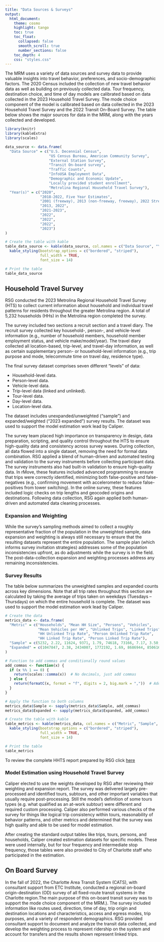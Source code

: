 ```yaml
---
title: "Data Sources & Surveys"
output:
  html_document:
    theme: cosmo
    highlight: tango
    toc: true
    toc_float:
      collapsed: false
      smooth_scroll: true
      number_sections: false
    toc_depth: 4
    css: "styles.css"
---
```


The MRM uses a variety of data sources and survey data to provide valuable insights into travel behavior, preferences, and socio-demographic factors. The 2020 Census included the collection of new travel behavior data as well as building on previously collected data. Tour frequency, destination choice, and time of day models are calibrated based on data collected in the 2023 Household Travel Survey. The mode choice component of the model is calibrated based on data collected in the 2023 Household Travel Survey and the 2022 Transit On-Board Survey. The table below  shows the major sources for data in the MRM, along with the years collected and developed.

```r

library(knitr)
library(kableExtra)
library(scales)

data_source <- data.frame(
  "Data Source" = c("U.S. Decennial Census", 
                    "US Census Bureau, American Community Survey", 
                    "External Station Survey", 
                    "Transit On-board survey", 
                    "Traffic Counts", 
                    "InfoUSA Employment Data", 
                    "Demographic and Economic Update", 
                    "Locally provided student enrollment", 
                    "Metrolina Regional Household Travel Survey"),
  "Year(s)" = c("2020", 
                "2018-2022, Five Year Estimates", 
                "2001 (freeway), 2013 (non-freeway, freeway), 2022 StreetLight data", 
                "2013, 2022", 
                "2021-2023", 
                "2022", 
                "2022", 
                "2022", 
                "2023")
)

# Create the table with kable
table_data_source <- kable(data_source, col.names = c("Data Source", "Year(s)")) %>%
  kable_styling(bootstrap_options = c("bordered", "striped"),
                full_width = TRUE,
                font_size = 14)

# Print the table
table_data_source
```

## Household Travel Survey 

RSG conducted the 2023 Metrolina Regional Household Travel Survey (HTS) to collect current information about household and individual travel patterns for residents throughout the greater Metrolina region. A total of 5,232 households (HHs) in the Metrolina region completed the survey.  

The survey included two sections a recruit section and a travel diary. The recruit survey collected key household-, person-, and vehicle-level information (e.g., number of household members, household member employment status, and vehicle make/model/year). The travel diary collected all location-based, trip-level, and travel-day information, as well as certain supplementary person- or household-level information (e.g., trip purpose and mode, telecommute time on travel day, residence type). 

The final survey dataset comprises seven different “levels” of data: 

* Household-level data. 
* Person-level data. 
* Vehicle-level data. 
* Trip-level data (linked and unlinked). 
* Tour-level data. 
* Day-level data. 
* Location-level data.

The dataset includes unexpanded/unweighted (“sample”) and expanded/weighted (“2023 expanded”) survey results. The dataset was used to support the model estimation work lead by Caliper.

The survey team placed high importance on transparency in design, data preparation, scripting, and quality control throughout the HTS to ensure high-quality data and consistency across survey waves. During collection, all data flowed into a single dataset, removing the need for formal data combination. 
RSG applied a blend of human-driven and automated testing and validation to the survey instruments before collecting participant data. The survey instruments also had built-in validation to ensure high-quality data. In rMove, these features included advanced programming to ensure that trips were correctly identified, minimizing both false-positive and false-negatives (e.g., confirming movement with accelerometer to reduce false-positives from tower switching). In the online survey, these features included logic checks on trip lengths and geocoded origins and destinations. Following data collection, RSG again applied both human-driven and automated data cleaning processes.


### Expansion and Weighting 
While the survey’s sampling methods aimed to collect a roughly representative fraction of the population in the unweighted sample, data expansion and weighting is always still necessary to ensure that the resulting datasets represent the entire population. The sample plan (which informs survey invitation strategies) addresses some of the population inconsistencies upfront, as do adjustments while the survey is in the field. The post-data-collection expansion and weighting processes address any remaining inconsistencies.  

### Survey Results 
The table below summarizes the unweighted samples and expanded counts across key dimensions. Note that all trip rates throughout this section are calculated by taking the average of trips taken on weekdays (Tuesdays – Thursdays) on which the entire household is complete. The dataset was used to support the model estimation work lead by Caliper.  


```r

# Create the data
metrics_data <- data.frame(
  "Metric" = c("Households", "Mean HH Size", "Persons", "Vehicles", 
               "Mean Vehicles per HH", "Unlinked Trips", "Linked Trips", 
               "HH Unlinked Trip Rate", "Person Unlinked Trip Rate", 
               "HH Linked Trip Rate", "Person Linked Trip Rate"),
  "Sample" = c(5232, 2.22, 11624, 9371, 1.79, 74618, 73166, 7.17, 3.50, 7.03, 3.44),
  "Expanded" = c(1047847, 2.38, 2434007, 1772192, 1.69, 8686944, 8506161, 8.29, 3.57, 8.12, 3.49)
)

# Function to add commas and conditionally round values
add_commas <- function(x) {
  if (x %% 1 == 0) {
    return(scales::comma(x))  # No decimals, just add commas
  } else {
    return(formatC(x, format = "f", digits = 2, big.mark = ","))  # Add commas and show 2 decimals
  }
}

# Apply the function to both columns
metrics_data$Sample <- sapply(metrics_data$Sample, add_commas)
metrics_data$Expanded <- sapply(metrics_data$Expanded, add_commas)

# Create the table with kable
table_metrics <- kable(metrics_data, col.names = c("Metric", "Sample", "2023 Expanded")) %>%
  kable_styling(bootstrap_options = c("bordered", "striped"),
                full_width = TRUE,
                font_size = 14)

# Print the table
table_metrics

```


To review the complete HHTS report prepared by RSG click [here](other/pdfs/Metrolina_HTS_Final_Report_040824.pdf)

### Model Estimation using Household Travel Survey 
Caliper elected to use the weights developed by RSG after reviewing their weighting and expansion report. The survey was delivered largely pre-processed and identified tours, subtours, and other important variables that usually require post-processing. Still the model’s definition of some tours types (e.g. what qualified as an at-work subtour) were different and required custom processing. Caliper also performed various checks of the survey for things like logical trip consistency within tours, reasonability of behavior patterns, and other metrics and determined that the survey was high quality and able to be used for model estimation. 

After creating the standard output tables like trips, tours, persons, and households, Caliper created estimation datasets for specific models. These were used internally, but for tour frequency and intermediate stop frequency, those tables were also provided to City of Charlotte staff who participated in the estimation.  

## On Board Survey 
In the fall of 2022, the Charlotte Area Transit System (CATS), with consultant support from ETC Institute, conducted a regional on-board origin-destination (OD) survey of all fixed-route transit systems in the Charlotte region.The main purpose of this on-board transit survey was to support the mode choice component of the MRM.). The survey included information like routes used, direction, time of day, trip origin and destination locations and characteristics, access and egress modes, trip purposes, and a variety of respondent demographics. RSG provided consultant support to document and analyze the  transit data collected, and develop the weighting  process to represent ridership on the system and account for transfers and the results shown represent linked trips. 
